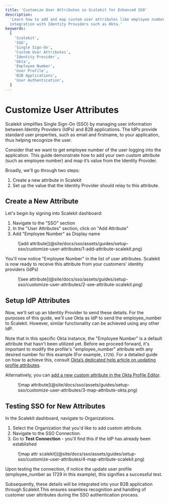 ```yaml
---
title: 'Customize User Attributes in Scalekit for Enhanced SSO'
description:
  'Learn how to add and map custom user attributes like employee numbers in Scalekit for seamless Single Sign-On (SSO)
  integration with Identity Providers such as Okta.'
keywords:
  [
    'Scalekit',
    'SSO',
    'Single Sign-On',
    'Custom User Attributes',
    'Identity Provider',
    'Okta',
    'Employee Number',
    'User Profile',
    'B2B Applications',
    'User Authentication',
  ]
---
```


# Customize User Attributes

Scalekit simplifies Single Sign-On (SSO) by managing user information between Identity Providers (IdPs) and B2B
applications. The IdPs provide standard user properties, such as email and firstname, to your application, thus helping
recognize the user.

Consider that we want to get employee number of the user logging into the application. This guide demonstrate how to add
your own custom attribute (such as employee number) and map it’s value from the Identity Provider.

Broadly, we'll go through two steps:

1. Create a new attribute in Scalekit
2. Set up the value that the Identity Provider should relay to this attribute.

## Create a New Attribute

Let's begin by signing into Scalekit dashboard:

1. Navigate to the "SSO" section
2. In the "User Attributes" section, click on "Add Attribute"
3. Add "Employee Number" as Display name

<figure>
  ![add attribute](@site/docs/sso/assets/guides/setup-sso/customize-user-attributes/1-add-attribute-scalekit.png)
</figure>

You'll now notice "Employee Number" in the list of user attributes. Scalekit is now ready to receive this attribute from
your customers' identity providers (IdPs)

<figure>
  ![see attribute](@site/docs/sso/assets/guides/setup-sso/customize-user-attributes/2-see-attribute-scalekit.png)
</figure>

## Setup IdP Attributes

Now, we'll set up an Identity Provider to send these details. For the purposes of this guide, we'll use Okta as IdP to
send the <SimpleCode>employee_number</SimpleCode> to Scalekit. However, similar functionality can be achieved using any
other IdP.

Note that in this specific Okta instance, the "Employee Number" is a default attribute that hasn't been utilized yet.
Before we proceed forward, it's important to modify the profile's "employee_number" attribute with any desired number
for this example (For example, `1729`). For a detailed guide on how to achieve this, consult
[Okta’s dedicated help article on updating profile attributes](https://help.okta.com/en-us/content/topics/users-groups-profiles/usgp-edit-user-attributes.htm#:~:text=Click%20the%20Profile%20tab).

Alternatively, you can
[add a new custom attribute in the Okta Profile Editor](https://help.okta.com/en-us/content/topics/users-groups-profiles/usgp-add-custom-user-attributes.htm#:~:text=In%20the%20Admin%20Console%20%2C%20go%20to%20Directory%20Profile%20Editor).

<figure>
  ![map attribute](@site/docs/sso/assets/guides/setup-sso/customize-user-attributes/3-map-attribute-okta.png)
</figure>

## Testing SSO for New Attributes

In the Scalekit dashboard, navigate to Organizations.

1. Select the Organization that you'd like to add custom attribute.
2. Navigate to the SSO Connection.
3. Go to **Test Connection** - you'll find this if the IdP has already been established

<figure>
  ![map attr scalekit](@site/docs/sso/assets/guides/setup-sso/customize-user-attributes/4-map-attribute-scalekit.png)
</figure>
Upon testing the connection, if notice the update user profile (employee_number as 1729 in this example), this signifies
a successful test.

Subsequently, these details will be integrated into your B2B application through Scalekit.This ensures seamless
recognition and handling of customer user attributes during the SSO authentication process.
